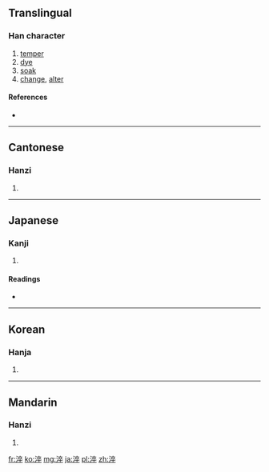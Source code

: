 ==Translingual==

===Han character===
{{Han char|rn=85|rad=水|as=08|sn=11|four=3014<sub>8</sub>|canj=水卜人十 (EYOJ)}}

# [[temper]]
# [[dye]]
# [[soak]]
# [[change]], [[alter]]

====References====
* {{Han ref|kx=0631.110|dkj=17679|dj=1034.010|hdz=31659.030|uh=6DEC|ud=28140|bh=B266|bd=45670}}

----

==Cantonese==

===Hanzi===
{{yue-hanzi|jyut=|y=cheui3, seui6}}

# {{defn|Cantonese|sort=水08}}

----

==Japanese==

===Kanji===
{{ja-kanji|grade=|rs=水08}}

# {{defn|Japanese|sort=水08}}

====Readings====
* {{ja-readings|on=[[さい]] (sai)|kun=[[にらぐ]] (niragu)}}

----

==Korean==

===Hanja===
{{ko-hanja|hangeul=쉬|eumhun=|rv=swi|mr=swi|y=swi}}

# {{defn|Korean|sort=水08}}

----

==Mandarin==

===Hanzi===
{{cmn-hanzi|pin=[[cuì]] ([[cui4]]), [[zú]] ([[zu2]])|wg=ts'ui<sup>4</sup>, tsu<sup>2</sup>}}

# {{defn|Mandarin|sort=水08}}

[[fr:淬]]
[[ko:淬]]
[[mg:淬]]
[[ja:淬]]
[[pl:淬]]
[[zh:淬]]